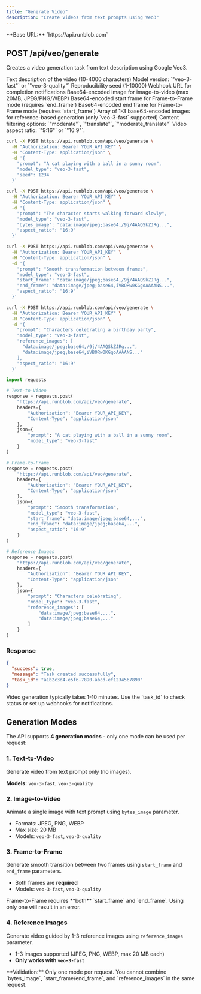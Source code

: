 ```yaml
---
title: "Generate Video"
description: "Create videos from text prompts using Veo3"
---
```


<Info>
  **Base URL:** `https://api.runblob.com`
</Info>

## POST /api/veo/generate

Creates a video generation task from text description using Google Veo3.

<ParamField path="prompt" type="string" required>
  Text description of the video (10-4000 characters)
</ParamField>

<ParamField path="model_type" type="string" default="veo-3-fast">
  Model version: `"veo-3-fast"` or `"veo-3-quality"`
</ParamField>

<ParamField path="seed" type="number">
  Reproducibility seed (1-10000)
</ParamField>

<ParamField path="callback_url" type="string">
  Webhook URL for completion notifications
</ParamField>

<ParamField path="bytes_image" type="string">
  Base64-encoded image for image-to-video (max 20MB, JPEG/PNG/WEBP)
</ParamField>

<ParamField path="start_frame" type="string">
  Base64-encoded start frame for Frame-to-Frame mode (requires `end_frame`)
</ParamField>

<ParamField path="end_frame" type="string">
  Base64-encoded end frame for Frame-to-Frame mode (requires `start_frame`)
</ParamField>

<ParamField path="reference_images" type="array">
  Array of 1-3 base64-encoded images for reference-based generation (only `veo-3-fast` supported)
</ParamField>

<ParamField path="filter_text" type="string">
  Content filtering options: `"moderate"`, `"translate"`, `"moderate_translate"`
</ParamField>

<ParamField path="aspect_ratio" type="string" default="16:9">
  Video aspect ratio: `"9:16"` or `"16:9"`.
</ParamField>

<CodeGroup>

```bash Text-to-Video
curl -X POST https://api.runblob.com/api/veo/generate \
  -H "Authorization: Bearer YOUR_API_KEY" \
  -H "Content-Type: application/json" \
  -d '{
    "prompt": "A cat playing with a ball in a sunny room",
    "model_type": "veo-3-fast",
    "seed": 1234
  }'
```

```bash Image-to-Video
curl -X POST https://api.runblob.com/api/veo/generate \
  -H "Authorization: Bearer YOUR_API_KEY" \
  -H "Content-Type: application/json" \
  -d '{
    "prompt": "The character starts walking forward slowly",
    "model_type": "veo-3-fast",
    "bytes_image": "data:image/jpeg;base64,/9j/4AAQSkZJRg...",
    "aspect_ratio": "16:9"
  }'
```

```bash Frame-to-Frame
curl -X POST https://api.runblob.com/api/veo/generate \
  -H "Authorization: Bearer YOUR_API_KEY" \
  -H "Content-Type: application/json" \
  -d '{
    "prompt": "Smooth transformation between frames",
    "model_type": "veo-3-fast",
    "start_frame": "data:image/jpeg;base64,/9j/4AAQSkZJRg...",
    "end_frame": "data:image/jpeg;base64,iVBORw0KGgoAAAANS...",
    "aspect_ratio": "16:9"
  }'
```

```bash Reference Images
curl -X POST https://api.runblob.com/api/veo/generate \
  -H "Authorization: Bearer YOUR_API_KEY" \
  -H "Content-Type: application/json" \
  -d '{
    "prompt": "Characters celebrating a birthday party",
    "model_type": "veo-3-fast",
    "reference_images": [
      "data:image/jpeg;base64,/9j/4AAQSkZJRg...",
      "data:image/jpeg;base64,iVBORw0KGgoAAAANS..."
    ],
    "aspect_ratio": "16:9"
  }'
```

```python Python
import requests

# Text-to-Video
response = requests.post(
    "https://api.runblob.com/api/veo/generate",
    headers={
        "Authorization": "Bearer YOUR_API_KEY",
        "Content-Type": "application/json"
    },
    json={
        "prompt": "A cat playing with a ball in a sunny room",
        "model_type": "veo-3-fast"
    }
)

# Frame-to-Frame
response = requests.post(
    "https://api.runblob.com/api/veo/generate",
    headers={
        "Authorization": "Bearer YOUR_API_KEY",
        "Content-Type": "application/json"
    },
    json={
        "prompt": "Smooth transformation",
        "model_type": "veo-3-fast",
        "start_frame": "data:image/jpeg;base64,...",
        "end_frame": "data:image/jpeg;base64,...",
        "aspect_ratio": "16:9"
    }
)

# Reference Images
response = requests.post(
    "https://api.runblob.com/api/veo/generate",
    headers={
        "Authorization": "Bearer YOUR_API_KEY",
        "Content-Type": "application/json"
    },
    json={
        "prompt": "Characters celebrating",
        "model_type": "veo-3-fast",
        "reference_images": [
            "data:image/jpeg;base64,...",
            "data:image/jpeg;base64,..."
        ]
    }
)
```

</CodeGroup>

### Response

```json
{
  "success": true,
  "message": "Task created successfully",
  "task_id": "a1b2c3d4-e5f6-7890-abcd-ef1234567890"
}
```

<Note>
  Video generation typically takes 1-10 minutes. Use the `task_id` to check status or set up webhooks for notifications.
</Note>

## Generation Modes

The API supports **4 generation modes** - only one mode can be used per request:

### 1. Text-to-Video
Generate video from text prompt only (no images).

**Models:** `veo-3-fast`, `veo-3-quality`

### 2. Image-to-Video
Animate a single image with text prompt using `bytes_image` parameter.

- Formats: JPEG, PNG, WEBP
- Max size: 20 MB
- Models: `veo-3-fast`, `veo-3-quality`

### 3. Frame-to-Frame
Generate smooth transition between two frames using `start_frame` and `end_frame` parameters.

- Both frames are **required**
- Models: `veo-3-fast`, `veo-3-quality`

<Warning>
  Frame-to-Frame requires **both** `start_frame` and `end_frame`. Using only one will result in an error.
</Warning>

### 4. Reference Images
Generate video guided by 1-3 reference images using `reference_images` parameter.

- 1-3 images supported (JPEG, PNG, WEBP, max 20 MB each)
- **Only works with `veo-3-fast`**

<Info>
  **Validation:** Only one mode per request. You cannot combine `bytes_image`, `start_frame/end_frame`, and `reference_images` in the same request.
</Info>


